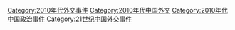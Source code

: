 [[Category:2010年代外交事件|Category:2010年代外交事件]]
[[Category:2010年代中国外交|Category:2010年代中国外交]]
[[Category:2010年代中国政治事件|Category:2010年代中国政治事件]]
[[Category:21世纪中国外交事件|Category:21世纪中国外交事件]]